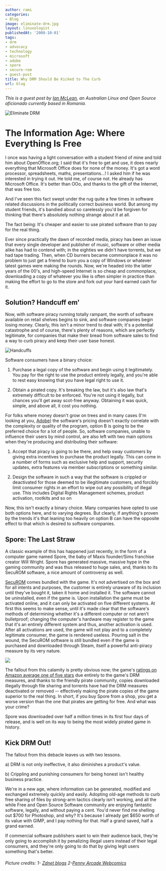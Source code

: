 ```yaml
---
author: rami
categories:
- Blog
image: eliminate-drm.jpg
layout: linuxologist
publishedAt: '2008-10-01'
tags:
- drm
- advocacy
- technology
- microsoft
- adobe
- spore
- secure-rom
- guest-post
title: Why DRM Should Be Kicked to The Curb
url: blog
---
```


_This is a guest post by [Ian McLean](http://golbnikufesin.blogspot.com/), an Australian Linux and Open Source aficionado currently based in Romania._

![Eliminate DRM](/assets/images/content/blog/eliminate-drm.jpg)

# The Information Age: Where Everything Is Free

I once was having a light conversation with a student friend of mine and told him about OpenOffice.org; I said that it's free to get and use, it does nearly everything that Microsoft Office does for none of the money. It's got a word processor, spreadsheets, maths, presentations...! I asked him if he was interested in trying it out. He told me, of course not. He already has Microsoft Office. It's better than OOo, and thanks to the gift of the Internet, that was free too.

And I've seen this fact swept under the rug quite a few times in software related discussions in the politically correct business world. But among my student friends, it's bandied about so carelessly you'd be forgiven for thinking that there's absolutely nothing strange about it at all.

The fact being: It's cheaper and easier to use pirated software than to pay for the real thing.

Ever since practically the dawn of recorded media, piracy has been an issue that every single developer and publisher of music, software or other media alike has had to contend with; in the eighties we didn't have torrents, but we had tape trading. Then, when CD burners became commonplace it was no problem to just get a friend to burn you a copy of Windows or whatever latest games were making the rounds. Now, we're headed into the latter years of the 00's, and high-speed Internet is so cheap and commonplace, downloading a copy of whatever you like is often simpler in practice than making the effort to go to the store and fork out your hard earned cash for it.

## Solution? Handcuff em'

Now, with software piracy running totally rampant, the worth of software available on retail shelves begins to sink, and software companies begin losing money. Clearly, this isn't a minor trend to deal with; it's a potential catastrophe and of course, there's plenty of reasons, which are perfectly legitimate, for companies that make their bread from software sales to find a way to curb piracy and keep their user base honest.

![Handcuffs](/assets/images/content/blog/handcuffs.jpg)

Software consumers have a binary choice:

1. Purchase a legal copy of the software and begin using it legitimately. You pay for the right to use the product entirely legally, and you're able to rest easy knowing that you have legal right to use it.

2. Obtain a pirated copy. It's breaking the law, but it's also law that's extremely difficult to be enforced. You're not using it legally, but chances you'll get away scot-free anyway. Obtaining it was quick, simple, and above all, it cost you nothing.

For folks where money doesn't grow on trees and in many cases (I'm looking at you, [Adobe](http://www.adobe.com/products/photoshop/photoshop/)) the software's pricing doesn't exactly correlate with the complexity or quality of the program, option B is going to be the preferred choice for a lot of people. So, software companies, unable to influence their users by mind control, are also left with two main options when they're producing and distributing their software:

1. Accept that piracy is going to be there, and help sway customers by giving extra incentives to purchase the product legally. This can come in a number of forms such as exclusive help and support, security updates, extra features via member subscriptions or something similar.

2. Design the software in such a way that the software is crippled or deactivated for those deemed to be illegitimate customers, and forcibly limit consumer rights in an effort to wipe out any possibility of illegal use. This includes Digital Rights Management schemes, product activation, rootkits and so on

Now, this isn't exactly a binary choice. Many companies have opted to use both options here, and to varying degrees. But clearly, if anything's proven by the trends it's that leaning too heavily on option B can have the opposite effect to that which is desired to software companies.

## Spore: The Last Straw

A classic example of this has happened just recently, in the form of a computer game named Spore, the baby of Maxis founder/Sims franchise creator Will Wright.   Spore has generated massive, massive hype in the gaming community and was thus released to huge sales, and, thanks to its SecuROM software, a nice amount of controversy as well.

[SecuROM](http://en.wikipedia.org/wiki/Securom) comes bundled with the game. It's not advertised on the box and for all intents and purposes, the customer is entirely unaware of its inclusion until they've bought it, taken it home and installed it. The software cannot be uninstalled, even if the game is. Upon installation the game must be activated online, and it can only be activated on five different systems. At first this seems to make sense, until it's made clear that the software's methods of determining whether it's a different computer or not aren't bulletproof; changing the computer's hardware may register to the game that it's an entirely different system and thus, another activation is used. After all activations are used, the game will not play and to a completely legitimate consumer, the game is rendered useless. Pouring salt in the wound, the SecuROM software is still bundled even if the game is purchased and downloaded through Steam, itself a powerful anti-piracy measure by its very nature.

![](/assets/images/content/blog/20080509.jpg)

The fallout from this calamity is pretty obvious now; the game's [ratings on Amazon average one of five stars](http://www.amazon.com/review/product/B000FKBCX4?_encoding=UTF8&showViewpoints=1) due entirely to the game's DRM measures, and thanks to the friendly pirate community, copies downloaded illegally through file sharing and torrents have had the DRM measures deactivated or removed -- effectively making the pirate copies of the game superior to the real thing. In short, if you buy Spore from a shop, you get a worse version than the one that pirates are getting for free. And what was your crime?

Spore was downloaded over half a million times in its first four days of release, and is well on its way to being the most widely pirated game in history.

## Kick DRM Out!

The fallout from this debacle leaves us with two lessons.

a) DRM is not only ineffective, it also diminishes a product's value.

b) Crippling and punishing consumers for being honest isn't healthy business practice.

We're in a new age, where information can be generated, modified and exchanged extremely quickly and easily. Adopting old-age methods to curb free sharing of files by strong-arm tactics clearly isn't working, and all the while Free and Open Source Software community are enjoying fantastic software, legally, and without paying a cent. You'd never find me shelling out $700 for Photoshop, and why? It's because I already get $650 worth of its value with GIMP, and I pay nothing for that. Half a grand saved, half a grand earned.

If commercial software publishers want to win their audience back, they're only going to accomplish it by penalizing illegal users instead of their legal consumers, and they're only going to do that by giving legit users something that's better.

###### Picture credits: 1- [Zdnet blogs](http://blog/s.zdnet.com) 2-[Penny Arcade Webcomics](http://www.penny-arcade.com)